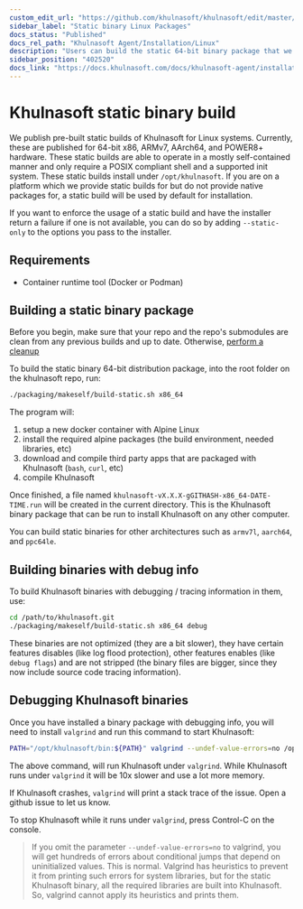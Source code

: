```yaml
---
custom_edit_url: "https://github.com/khulnasoft/khulnasoft/edit/master/packaging/makeself/README.md"
sidebar_label: "Static binary Linux Packages"
docs_status: "Published"
docs_rel_path: "Khulnasoft Agent/Installation/Linux"
description: "Users can build the static 64-bit binary package that we ship with every release of the open-source Khulnasoft Agent for debugging or specialize purposes."
sidebar_position: "402520"
docs_link: "https://docs.khulnasoft.com/docs/khulnasoft-agent/installation/linux/static-binary-linux-packages"
---
```


# Khulnasoft static binary build

We publish pre-built static builds of Khulnasoft for Linux systems. Currently, these are published for 64-bit x86, ARMv7,
AArch64, and POWER8+ hardware. These static builds are able to operate in a mostly self-contained manner and only
require a POSIX compliant shell and a supported init system. These static builds install under `/opt/khulnasoft`. If
you are on a platform which we provide static builds for but do not provide native packages for, a static build
will be used by default for installation.

If you want to enforce the usage of a static build and have the installer return a failure if one is not available,
you can do so by adding `--static-only` to the options you pass to the installer.

## Requirements

- Container runtime tool (Docker or Podman)

## Building a static binary package

Before you begin, make sure that your repo and the repo's submodules are clean from any previous builds and up to date.
Otherwise, [perform a cleanup](/docs/developer-and-contributor-corner/install-the-khulnasoft-agent-from-a-git-checkout#perform-a-cleanup-in-your-khulnasoft-repo)


To build the static binary 64-bit distribution package, into the root folder on the khulnasoft repo, run:

```bash
./packaging/makeself/build-static.sh x86_64
```

The program will:

1.  setup a new docker container with Alpine Linux
2.  install the required alpine packages (the build environment, needed libraries, etc)
3.  download and compile third party apps that are packaged with Khulnasoft (`bash`, `curl`, etc)
4.  compile Khulnasoft

Once finished, a file named `khulnasoft-vX.X.X-gGITHASH-x86_64-DATE-TIME.run` will be created in the current directory. This is the Khulnasoft binary package that can be run to install Khulnasoft on any other computer.

You can build static binaries for other architectures such as `armv7l`, `aarch64`, and `ppc64le`.

## Building binaries with debug info

To build Khulnasoft binaries with debugging / tracing information in them, use:

```bash
cd /path/to/khulnasoft.git
./packaging/makeself/build-static.sh x86_64 debug
```

These binaries are not optimized (they are a bit slower), they have certain features disables (like log flood protection), other features enables (like `debug flags`) and are not stripped (the binary files are bigger, since they now include source code tracing information).

## Debugging Khulnasoft binaries

Once you have installed a binary package with debugging info, you will need to install `valgrind` and run this command to start Khulnasoft:

```bash
PATH="/opt/khulnasoft/bin:${PATH}" valgrind --undef-value-errors=no /opt/khulnasoft/bin/srv/khulnasoft -D
```

The above command, will run Khulnasoft under `valgrind`. While Khulnasoft runs under `valgrind` it will be 10x slower and use a lot more memory.

If Khulnasoft crashes, `valgrind` will print a stack trace of the issue. Open a github issue to let us know.

To stop Khulnasoft while it runs under `valgrind`, press Control-C on the console.

> If you omit the parameter `--undef-value-errors=no` to valgrind, you will get hundreds of errors about conditional jumps that depend on uninitialized values. This is normal. Valgrind has heuristics to prevent it from printing such errors for system libraries, but for the static Khulnasoft binary, all the required libraries are built into Khulnasoft. So, valgrind cannot apply its heuristics and prints them.
> 
